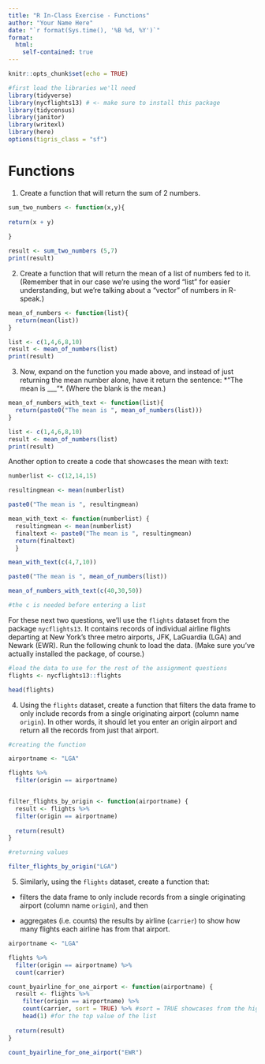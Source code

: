 ```yaml
---
title: "R In-Class Exercise - Functions"
author: "Your Name Here"
date: "`r format(Sys.time(), '%B %d, %Y')`"
format:
  html:
    self-contained: true
---
```


```r
knitr::opts_chunk$set(echo = TRUE)

#first load the libraries we'll need
library(tidyverse)
library(nycflights13) # <- make sure to install this package 
library(tidycensus)
library(janitor)
library(writexl)
library(here)
options(tigris_class = "sf")

```

# Functions

1) Create a function that will return the sum of 2 numbers.

```r

sum_two_numbers <- function(x,y){
  
return(x + y)
  
}

result <- sum_two_numbers (5,7)
print(result)

```

2) Create a function that will return the mean of a list of numbers fed to it. (Remember that in our case we're using the word "list" for easier understanding, but we're talking about a "vector" of numbers in R-speak.)

```r

mean_of_numbers <- function(list){
  return(mean(list))
}

list <- c(1,4,6,8,10)
result <- mean_of_numbers(list)
print(result)


```

3) Now, expand on the function you made above, and instead of just returning the mean number alone, have it return the sentence:
*"The mean is ___"*. (Where the blank is the mean.)

```r
mean_of_numbers_with_text <- function(list){
  return(paste0("The mean is ", mean_of_numbers(list)))
}

list <- c(1,4,6,8,10)
result <- mean_of_numbers(list)
print(result)

```

Another option to create a code that showcases the mean with text: 

```r
numberlist <- c(12,14,15)

resultingmean <- mean(numberlist)

paste0("The mean is ", resultingmean)
```


```r

mean_with_text <- function(numberlist) {
  resultingmean <- mean(numberlist)
  finaltext <- paste0("The mean is ", resultingmean)
  return(finaltext)
  }

mean_with_text(c(4,7,10))


```


```r

paste0("The mean is ", mean_of_numbers(list))

```
```r
mean_of_numbers_with_text(c(40,30,50))

#the c is needed before entering a list 

```


For these next two questions, we'll use the `flights` dataset from the package `nycflights13`. It contains records of individual airline flights departing at New York's three metro airports, JFK, LaGuardia (LGA) and Newark (EWR). Run the following chunk to load the data. (Make sure you've actually installed the package, of course.)

```r
#load the data to use for the rest of the assignment questions
flights <- nycflights13::flights

head(flights)
```

4) Using the `flights` dataset, create a function that filters the data frame to only include records from a single originating airport (column name `origin`). In other words, it should let you enter an origin airport and return all the records from just that airport.

```r
#creating the function

airportname <- "LGA"

flights %>% 
  filter(origin == airportname)


filter_flights_by_origin <- function(airportname) {
  result <- flights %>% 
  filter(origin == airportname)
  
  return(result)
}
```


```r
#returning values 

filter_flights_by_origin("LGA")


```

5) Similarly, using the `flights` dataset, create a function that:

-   filters the data frame to only include records from a single originating airport (column name `origin`), and then

-   aggregates (i.e. counts) the results by airline (`carrier`) to show how many flights each airline has from that airport.

```r
airportname <- "LGA"

flights %>% 
  filter(origin == airportname) %>% 
  count(carrier)
```


```r
count_byairline_for_one_airport <- function(airportname) {
  result <- flights %>% 
    filter(origin == airportname) %>% 
    count(carrier, sort = TRUE) %>% #sort = TRUE showcases from the highest value to the lowest 
    head(1) #for the top value of the list 
  
  return(result)
}

count_byairline_for_one_airport("EWR")

```

